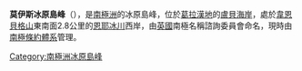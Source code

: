 {{expand|time=2014-01-02T17:26:22+00:00}}
{{unreferenced|time=2014-01-02T17:26:22+00:00}}
{{coord|67|27|S|67|31|W|display=title}}

'''莫伊斯冰原島峰'''（{{lang-en|Moyes Nunatak}}），是[[南極洲|南極洲]]的冰原島峰，位於[[葛拉漢地|葛拉漢地]]的[[盧貝海岸|盧貝海岸]]，處於[[韋恩貝格山|韋恩貝格山]]東南面2.8公里的[[恩耶冰川|恩耶冰川]]西岸，由[[英國|英國]]南極名稱諮詢委員會命名，現時由[[南極條約體系|南極條約體系]]管理。

{{DEFAULTSORT:Moyes Nunatak}}
[[Category:南極洲冰原島峰|Category:南極洲冰原島峰]]


{{LoubetCoast-geo-stub}}